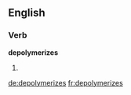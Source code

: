 
==English==

===Verb===
'''depolymerizes'''

# {{third-person singular of|[[depolymerize]]}}

[[de:depolymerizes]]
[[fr:depolymerizes]]